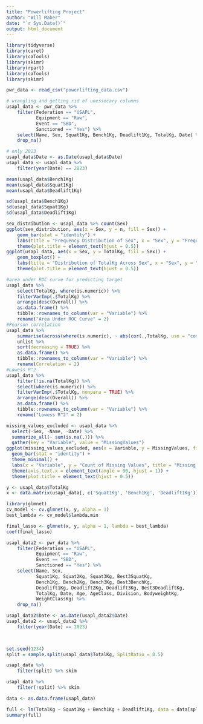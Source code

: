```yaml
---
title: "Powerlifting Project"
author: "Will Maher"
date: "`r Sys.Date()`"
output: html_document
---
```


```r
library(tidyverse)
library(caret)
library(caTools)
library(skimr)
library(rpart)
library(caTools)
library(skimr)
```

```r
pwr_data <- read_csv("powerlifting_data.csv")
```

```r
# wrangling and getting rid of unessecary columns
usapl_data <- pwr_data %>% 
    filter(Federation == "USAPL", 
           Equipment == "Raw",
           Event == "SBD", 
           Sanctioned == "Yes") %>% 
    select(Name, Sex, Squat1Kg, Bench1Kg, Deadlift1Kg, TotalKg, Date) %>% 
    drop_na() 

# only 2023
usapl_data$Date <- as.Date(usapl_data$Date)
usapl_data <- usapl_data %>% 
    filter(year(Date) == 2023)
```


```r
mean(usapl_data$Bench1Kg)
mean(usapl_data$Squat1Kg)
mean(usapl_data$Deadlift1Kg)

sd(usapl_data$Bench1Kg)
sd(usapl_data$Squat1Kg)
sd(usapl_data$Deadlift1Kg)

sex_distribution <- usapl_data %>% count(Sex)
ggplot(sex_distribution, aes(x = Sex, y = n, fill = Sex)) +
    geom_bar(stat = "identity") +
    labs(title = "Frequency Distribution of Sex", x = "Sex", y = "Frequency") +
    theme(plot.title = element_text(hjust = 0.5))
ggplot(usapl_data, aes(x = Sex, y = TotalKg, fill = Sex)) +
    geom_boxplot() +
    labs(title = "Distribution of TotalKg Across Sex", x = "Sex", y = "TotalKg") +
    theme(plot.title = element_text(hjust = 0.5))

#area under ROC curve for predicting target
usapl_data %>% 
    select(TotalKg, where(is.numeric)) %>% 
    filterVarImp(.$TotalKg) %>%
    arrange(desc(Overall)) %>%
    as.data.frame() %>%
    tibble::rownames_to_column(var = "Variable") %>%
    rename("Area Under ROC Curve" = 2)
#Pearson correlation
usapl_data %>% 
    summarise(across(where(is.numeric), ~ abs(cor(.,TotalKg, use = "complete.obs")))) %>% 
    unlist %>% 
    sort(decreasing = TRUE) %>%
    as.data.frame() %>%
    tibble::rownames_to_column(var = "Variable") %>%
    rename(Correlation = 2)
#Lowess R^2
usapl_data %>% 
    filter(!is.na(TotalKg)) %>% 
    select(where(is.numeric)) %>% 
    filterVarImp(.$TotalKg, nonpara = TRUE) %>% 
    arrange(desc(Overall)) %>%
    as.data.frame() %>%
    tibble::rownames_to_column(var = "Variable") %>%
    rename("Lowess R^2" = 2)

missing_values_excluded <- usapl_data %>%
  select(-Sex, -Name, -Date) %>%
  summarize_all(~ sum(is.na(.))) %>%
  gather(key = "Variable", value = "MissingValues")
ggplot(missing_values_excluded, aes(x = Variable, y = MissingValues, fill = Variable)) +
  geom_bar(stat = "identity") +
  theme_minimal() +
  labs(x = "Variable", y = "Count of Missing Values", title = "Missing Values per Variable") +
  theme(axis.text.x = element_text(angle = 90, hjust = 1)) + 
  theme(plot.title = element_text(hjust = 0.5))
```


```r
y <- usapl_data$TotalKg
x <- data.matrix(usapl_data[, c('Squat1Kg', 'Bench1Kg', 'Deadlift1Kg')])

library(glmnet)
cv_model <- cv.glmnet(x, y, alpha = 1)
best_lambda <- cv_model$lambda.min

final_lasso <- glmnet(x, y, alpha = 1, lambda = best_lambda)
coef(final_lasso)
```


```r
usapl_data2 <- pwr_data %>% 
    filter(Federation == "USAPL",
           Equipment == "Raw",
           Event == "SBD",
           Sanctioned == "Yes") %>% 
    select(Name, Sex, 
           Squat1Kg, Squat2Kg, Squat3Kg, Best3SquatKg,
           Bench1Kg, Bench2Kg, Bench3Kg, Best3BenchKg, 
           Deadlift1Kg, Deadlift2Kg, Deadlift3Kg, Best3DeadliftKg, 
           TotalKg, Date, Age, AgeClass, Division, BodyweightKg, 
           WeightClassKg) %>% 
    drop_na()

usapl_data2$Date <- as.Date(usapl_data2$Date)
usapl_data2 <- usapl_data2 %>% 
    filter(year(Date) == 2023) 

    
```


```r
set.seed(1234)
split = sample.split(usapl_data$TotalKg, SplitRatio = 0.5)

usapl_data %>% 
    filter(split) %>% skim

usapl_data %>% 
    filter(!split) %>% skim

data <- as.data.frame(usapl_data)
```



```r
full <- lm(TotalKg ~ Squat1Kg + Bench1Kg + Deadlift1Kg, data = data[split,])
summary(full)
```

